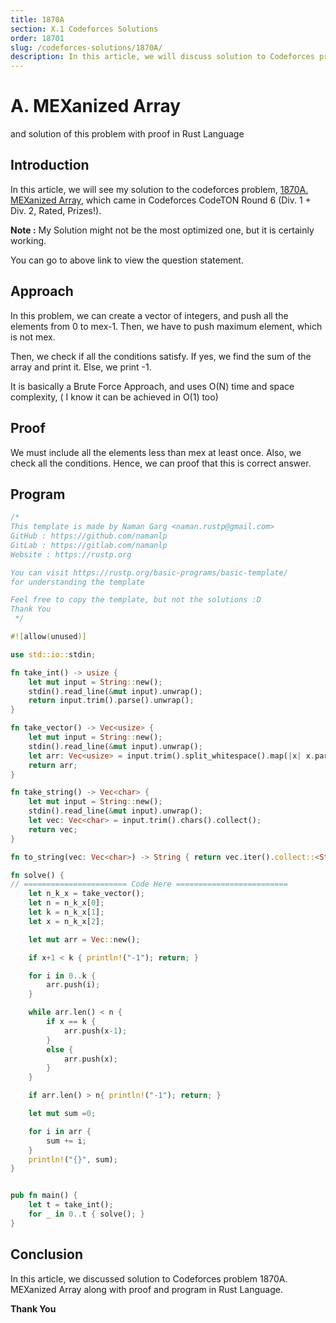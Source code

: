 ```yaml
---
title: 1870A
section: X.1 Codeforces Solutions
order: 18701
slug: /codeforces-solutions/1870A/
description: In this article, we will discuss solution to Codeforces problem 1870A MEXanized Array along with proof.
---
```


# A. MEXanized Array
and solution of this problem with proof in Rust Language

## Introduction

In this article, we will see my solution to the codeforces problem, [1870A. MEXanized Array](https://codeforces.com/contest/1870/problem/A), which came in Codeforces CodeTON Round 6 (Div. 1 + Div. 2, Rated, Prizes!).

**Note :** My Solution might not be the most optimized one, but it is certainly working.

You can go to above link to view the question statement.

## Approach

In this problem, we can create a vector of integers, and push all the elements from 0 to mex-1. Then, we have to push maximum element, which is not mex.

Then, we check if all the conditions satisfy. If yes, we find the sum of the array and print it. Else, we print -1.

It is basically a Brute Force Approach, and uses O(N) time and space complexity, ( I know it can be achieved in O(1) too)

## Proof

We must include all the elements less than mex at least once. Also, we check all the conditions.
Hence, we can proof that this is correct answer.

## Program

```rust
/*
This template is made by Naman Garg <naman.rustp@gmail.com>
GitHub : https://github.com/namanlp
GitLab : https://gitlab.com/namanlp
Website : https://rustp.org

You can visit https://rustp.org/basic-programs/basic-template/
for understanding the template

Feel free to copy the template, but not the solutions :D
Thank You
 */

#![allow(unused)]

use std::io::stdin;

fn take_int() -> usize {
    let mut input = String::new();
    stdin().read_line(&mut input).unwrap();
    return input.trim().parse().unwrap();
}

fn take_vector() -> Vec<usize> {
    let mut input = String::new();
    stdin().read_line(&mut input).unwrap();
    let arr: Vec<usize> = input.trim().split_whitespace().map(|x| x.parse().unwrap()).collect();
    return arr;
}

fn take_string() -> Vec<char> {
    let mut input = String::new();
    stdin().read_line(&mut input).unwrap();
    let vec: Vec<char> = input.trim().chars().collect();
    return vec;
}

fn to_string(vec: Vec<char>) -> String { return vec.iter().collect::<String>(); }

fn solve() {
// ======================= Code Here =========================
    let n_k_x = take_vector();
    let n = n_k_x[0];
    let k = n_k_x[1];
    let x = n_k_x[2];

    let mut arr = Vec::new();

    if x+1 < k { println!("-1"); return; }

    for i in 0..k {
        arr.push(i);
    }

    while arr.len() < n {
        if x == k {
            arr.push(x-1);
        }
        else {
            arr.push(x);
        }
    }

    if arr.len() > n{ println!("-1"); return; }

    let mut sum =0;

    for i in arr {
        sum += i;
    }
    println!("{}", sum);
}


pub fn main() {
    let t = take_int();
    for _ in 0..t { solve(); }
}
```

## Conclusion

In this article, we discussed solution to Codeforces problem 1870A. MEXanized Array along with proof and program in Rust Language.

**Thank You**


<SEO title="Codeforces 1870A solution with proof - Rust Programming"
     description="In this article, we will discuss solution to Codeforces problem 1870A MEXanized Array along with proof."
     img="https://rustp.org/Static_Images_DND/Social/Codeforces/Codeforces_1870A_Social.png"
/>
